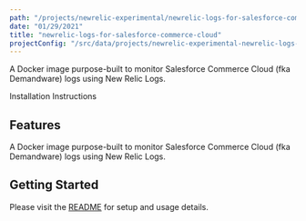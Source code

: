 ```yaml
---
path: "/projects/newrelic-experimental/newrelic-logs-for-salesforce-commerce-cloud"
date: "01/29/2021"
title: "newrelic-logs-for-salesforce-commerce-cloud"
projectConfig: "/src/data/projects/newrelic-experimental-newrelic-logs-for-salesforce-commerce-cloud.json"
---
```


<!-- Imports must occur at the top of the file -->

A Docker image purpose-built to monitor Salesforce Commerce Cloud (fka Demandware) logs using New Relic Logs.

<Link to="https://github.com/newrelic-experimental/newrelic-logs-for-salesforce-commerce-cloud">Installation Instructions</Link>

## Features

A Docker image purpose-built to monitor Salesforce Commerce Cloud (fka Demandware) logs using New Relic Logs.

## Getting Started

Please visit the [README](https://github.com/newrelic-experimental/newrelic-logs-for-salesforce-commerce-cloud#readme) for setup and usage details.
